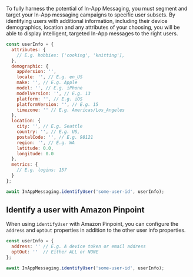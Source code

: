 To fully harness the potential of In-App Messaging, you must segment and target your In-App messaging campaigns to specific user subsets. By identifying users with additional information, including their device demographics, location and any attributes of your choosing, you will be able to display intelligent, targeted In-App messages to the right users.

```js
const userInfo = {
  attributes: {
    // E.g. hobbies: ['cooking', 'knitting'],
  },
  demographic: {
    appVersion: '',
    locale: '', // E.g. en_US
    make: '', // E.g. Apple
    model: '', // E.g. iPhone
    modelVersion: '', // E.g. 13
    platform: '', // E.g. iOS
    platformVersion: '', // E.g. 15
    timezone: '' // E.g. Americas/Los_Angeles
  },
  location: {
    city: '', // E.g. Seattle
    country: '', // E.g. US,
    postalCode: '', // E.g. 98121
    region: '', // E.g. WA
    latitude: 0.0,
    longitude: 0.0
  },
  metrics: {
    // E.g. logins: 157
  }
};

await InAppMessaging.identifyUser('some-user-id', userInfo);
```

## Identify a user with Amazon Pinpoint

When using `identifyUser` with Amazon Pinpoint, you can configure the `address` and `optOut` properties in addition to the other user info properties.

```js
const userInfo = {
  address: '' // E.g. A device token or email address
  optOut: ''  // Either ALL or NONE
};

await InAppMessaging.identifyUser('some-user-id', userInfo);
```
